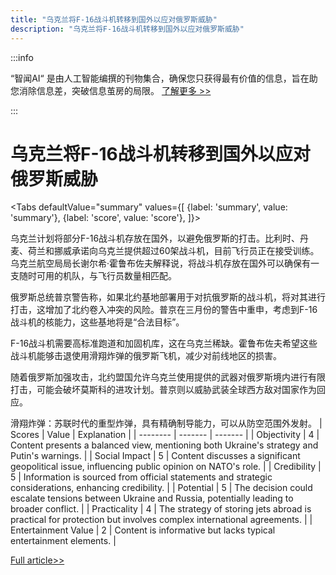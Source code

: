 ```yaml
---
title: "乌克兰将F-16战斗机转移到国外以应对俄罗斯威胁"
description: "乌克兰将F-16战斗机转移到国外以应对俄罗斯威胁"
---
```



:::info

“智闻AI“ 是由人工智能编撰的刊物集合，确保您只获得最有价值的信息，旨在助您消除信息差，突破信息茧房的局限。  [了解更多 >>](/zh-Hans/docs/guides)

:::

# 乌克兰将F-16战斗机转移到国外以应对俄罗斯威胁


<Tabs
	defaultValue="summary"
	values={[
	{label: 'summary', value: 'summary'},
	{label: 'score', value: 'score'},
]}>
<TabItem value="summary">


乌克兰计划将部分F-16战斗机存放在国外，以避免俄罗斯的打击。比利时、丹麦、荷兰和挪威承诺向乌克兰提供超过60架战斗机，目前飞行员正在接受训练。乌克兰航空局局长谢尔希·霍鲁布佐夫解释说，将战斗机存放在国外可以确保有一支随时可用的机队，与飞行员数量相匹配。

俄罗斯总统普京警告称，如果北约基地部署用于对抗俄罗斯的战斗机，将对其进行打击，这增加了北约卷入冲突的风险。普京在三月份的警告中重申，考虑到F-16战斗机的核能力，这些基地将是“合法目标”。

F-16战斗机需要高标准跑道和加固机库，这在乌克兰稀缺。霍鲁布佐夫希望这些战斗机能够击退使用滑翔炸弹的俄罗斯飞机，减少对前线地区的损害。

随着俄罗斯加强攻击，北约盟国允许乌克兰使用提供的武器对俄罗斯境内进行有限打击，可能会破坏莫斯科的进攻计划。普京则以威胁武装全球西方敌对国家作为回应。

滑翔炸弹：苏联时代的重型炸弹，具有精确制导能力，可以从防空范围外发射。
</TabItem>
<TabItem value="score">
	| Scores     | Value   | Explanation |
	| -------- | ------- | ------- |
	| Objectivity  | 4    | Content presents a balanced view, mentioning both Ukraine's strategy and Putin's warnings.    |
	| Social Impact | 5     | Content discusses a significant geopolitical issue, influencing public opinion on NATO's role.    |
	| Credibility    | 5    | Information is sourced from official statements and strategic considerations, enhancing credibility.    |
	| Potential    | 5    | The decision could escalate tensions between Ukraine and Russia, potentially leading to broader conflict.    |
	| Practicality    | 4    | The strategy of storing jets abroad is practical for protection but involves complex international agreements.    |
	| Entertainment Value    | 2    | Content is informative but lacks typical entertainment elements.    |
</TabItem>
</Tabs>

[Full article>>](https://apnews.com/article/russia-ukraine-war-f16s-39c72290915d9589e468be088769afca)
